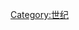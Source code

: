 {{Catnav|頁面分類|历史|歷史學|年代学|世纪}}
{{Catnav|頁面分類|人文學科|歷史學|年代学|世纪}}
{{Commonscat|29th century BC}}

[[Category:世纪|Category:世纪]]